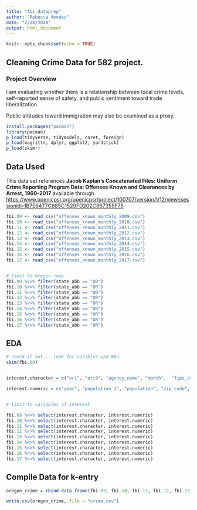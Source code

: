 ---
title: "fbi_dataprep"
author: "Rebecca Amodeo"
date: "2/28/2020"
output: html_document
---

```{r setup, include=FALSE}
knitr::opts_chunk$set(echo = TRUE)
```

## Cleaning Crime Data for 582 project.

### Project Overview

I am evaluating whether there is a relationship between local crime levels, self-reported sense of safety, and public sentiment toward trade liberalization. 

Public attitudes toward immigration may also be examined as a proxy.


```{r Load Packages, include = FALSE}

install.packages("pacman")
library(pacman)
p_load(tidyverse, tidymodels, caret, foreign)
p_load(magrittr, dplyr, ggplot2, yardstick)
p_load(skimr)

```

## Data Used
This data set references **Jacob Kaplan's Concatenated Files: Uniform Crime Reporting Program Data: Offenses Known and Clearances by Arrest, 1960-2017** available through <https://www.openicpsr.org/openicpsr/project/100707/version/V12/view;jsessionid=1B7E6477C685C1520FD202C867355F75> 

```{r Load Data, include = FALSE}

fbi.09 <- read_csv("offenses_known_monthly_2009.csv")
fbi.10 <- read_csv("offenses_known_monthly_2010.csv")
fbi.11 <- read_csv("offenses_known_monthly_2011.csv")
fbi.12 <- read_csv("offenses_known_monthly_2012.csv")
fbi.13 <- read_csv("offenses_known_monthly_2013.csv")
fbi.14 <- read_csv("offenses_known_monthly_2014.csv")
fbi.15 <- read_csv("offenses_known_monthly_2015.csv")
fbi.16 <- read_csv("offenses_known_monthly_2016.csv")
fbi.17 <- read_csv("offenses_known_monthly_2017.csv")


# limit to Oregon rows
fbi.09 %<>% filter(state_abb == "OR")
fbi.10 %<>% filter(state_abb == "OR")
fbi.11 %<>% filter(state_abb == "OR")
fbi.12 %<>% filter(state_abb == "OR")
fbi.13 %<>% filter(state_abb == "OR")
fbi.14 %<>% filter(state_abb == "OR")
fbi.15 %<>% filter(state_abb == "OR")
fbi.16 %<>% filter(state_abb == "OR")
fbi.17 %<>% filter(state_abb == "OR")
```


## EDA

```{r EDA, include = FALSE}

# check it out... look for varibles w/o NAs
skim(fbi.09)


interest.character = c("ori", "ori9", "agency_name", "month",  "fips_state_code", "fips_county_code", "fips_state_county_code", "fips_place_code", "agency_type",  "population_group", "core_city_indication")

interest.numeric = c("year", "population_1", "population", "zip_code", "actual_robbery_total", "actual_assault_total", "actual_all_crimes", "tot_clr_all_crimes", "unfound_all_crimes", "actual_index_violent", "actual_index_property", "actual_index_total", "clr_18_index_violent", "clr_18_index_property", "clr_18_index_total",  "unfound_index_violent", "unfound_index_property", "unfound_index_total")


# limit to variables of interest

fbi.09 %<>% select(interest.character, interest.numeric) 
fbi.10 %<>% select(interest.character, interest.numeric) 
fbi.11 %<>% select(interest.character, interest.numeric) 
fbi.12 %<>% select(interest.character, interest.numeric) 
fbi.13 %<>% select(interest.character, interest.numeric) 
fbi.14 %<>% select(interest.character, interest.numeric) 
fbi.15 %<>% select(interest.character, interest.numeric)
fbi.16 %<>% select(interest.character, interest.numeric) 
fbi.17 %<>% select(interest.character, interest.numeric) 
```


## Compile Data for k-entry

```{r Export File, include = FALSE}
oregon_crime = rbind.data.frame(fbi.09, fbi.10, fbi.11, fbi.12, fbi.13, fbi.14, fbi.15, fbi.16, fbi.17)

write.csv(oregon_crime, file = "crime.csv")


```


